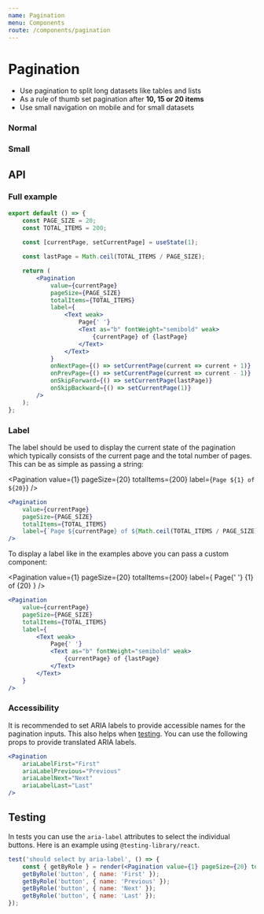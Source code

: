 ```yaml
---
name: Pagination
menu: Components
route: /components/pagination
---
```



# Pagination

* Use pagination to split long datasets like tables and lists
* As a rule of thumb set pagination after **10, 15 or 20 items**
* Use small navigation on mobile and for small datasets

### Normal

<NormalPagination />

### Small

<SmallPagination />

## API

### Full example

```jsx
export default () => {
    const PAGE_SIZE = 20;
    const TOTAL_ITEMS = 200;
    
    const [currentPage, setCurrentPage] = useState(1);

    const lastPage = Math.ceil(TOTAL_ITEMS / PAGE_SIZE);

    return (
        <Pagination
            value={currentPage}
            pageSize={PAGE_SIZE}
            totalItems={TOTAL_ITEMS}
            label={
                <Text weak>
                    Page{' '}
                    <Text as="b" fontWeight="semibold" weak>
                        {currentPage} of {lastPage}
                    </Text>
                </Text>
            }
            onNextPage={() => setCurrentPage(current => current + 1)}
            onPrevPage={() => setCurrentPage(current => current - 1)}
            onSkipForward={() => setCurrentPage(lastPage)}
            onSkipBackward={() => setCurrentPage(1)}
        />
    );
};
```

### Label

The label should be used to display the current state of the pagination which
typically consists of the current page and the total number of pages. This can be as simple as passing a string:

<Pagination
    value={1}
    pageSize={20}
    totalItems={200}
    label={`Page ${1} of ${20}`}
/>

```jsx
<Pagination
    value={currentPage}
    pageSize={PAGE_SIZE}
    totalItems={TOTAL_ITEMS}
    label={`Page ${currentPage} of ${Math.ceil(TOTAL_ITEMS / PAGE_SIZE)}`}
/>
```

To display a label like in the examples above you can pass a custom component:

<Pagination
    value={1}
    pageSize={20}
    totalItems={200}
    label={
        <Text weak>
            Page{' '}
            <Text as="b" fontWeight="semibold" weak>
                {1} of {20}
            </Text>
        </Text>
    }
/>

```jsx
<Pagination
    value={currentPage}
    pageSize={PAGE_SIZE}
    totalItems={TOTAL_ITEMS}
    label={
        <Text weak>
            Page{' '}
            <Text as="b" fontWeight="semibold" weak>
                {currentPage} of {lastPage}
            </Text>
        </Text>
    }
/>
```

### Accessibility

It is recommended to set ARIA labels to provide accessible names for the pagination inputs.
This also helps when [testing](#testing). You can use the following props to provide translated
ARIA labels.

```jsx
<Pagination
    ariaLabelFirst="First"
    ariaLabelPrevious="Previous"
    ariaLabelNext="Next"
    ariaLabelLast="Last"
/>
```

## Testing

In tests you can use the `aria-label` attributes to select the individual buttons.
Here is an example using `@testing-library/react`.

```jsx
test('should select by aria-label', () => {
    const { getByRole } = render(<Pagination value={1} pageSize={20} totalItems={200} />);
    getByRole('button', { name: 'First' });
    getByRole('button', { name: 'Previous' });
    getByRole('button', { name: 'Next' });
    getByRole('button', { name: 'Last' });
});
```
